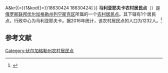 {{Infobox Settlement
| official_name = 马利亚耶夫卡农村居民点
| native_name = Маляевское сельское поселение
| settlement_type = [[农村居民点|农村居民点]]
| subdivision_type = [[国家|国家]]
| subdivision_type1 = [[州_(俄罗斯)|州]]
| subdivision_type2 = [[区_(苏联)|区]]
| subdivision_name = {{RUS}}
| subdivision_name1 = [[伏尔加格勒州|伏尔加格勒州]]
| subdivision_name2 = [[列宁斯克区|列宁斯克区]]
| seat_type = 行政中心
| seat = 马利亚耶夫卡
| population_as_of=2016
| population_footnotes = <ref name=stat />
| population_total = 1232
| coordinates_display = inline,title
| latd = 48 | latm = 41 | lats = 08 | latNS = N
| longd = 45 | longm = 16 | longs = 57 | longEW = E
| timezone = [[莫斯科时间|MSK]]
| utc_offset = +3
| blank_name = [[俄罗斯市政土地区划代码|OKTMO编码]]
| blank_info = [http://classif.spb.ru/classificators/view/tma.php?st{{=}}A&kr{{=}}1&kod{{=}}18630424 18630424]
}}
'''马利亚耶夫卡农村居民点'''（{{lang-ru|Маляевское сельское поселение}}）是[[俄罗斯联邦|俄罗斯联邦]][[伏尔加格勒州|伏尔加格勒州]][[列宁斯克区|列宁斯克区]]所属的一个[[农村居民点|农村居民点]]。其下辖有1个居民点，行政中心为马利亚耶夫卡。据2016年统计，该农村居民点的人口为1232人。<ref name=stat>{{cite web | url = http://www.gks.ru/free_doc/doc_2016/bul_dr/mun_obr2016.rar | title = Численность населения Российской Федерации по муниципальным образованиям на 1 января 2016 года | language = ru | accessdate = 2016-12-19 | archive-date = 2019-05-13 | archive-url = https://web.archive.org/web/20190513150350/http://www.gks.ru/free_doc/doc_2016/bul_dr/mun_obr2016.rar | dead-url = no }}</ref>

== 参考文献 ==
{{reflist}}

{{Russia-stub}}

[[Category:伏尔加格勒州农村居民点|Category:伏尔加格勒州农村居民点]]